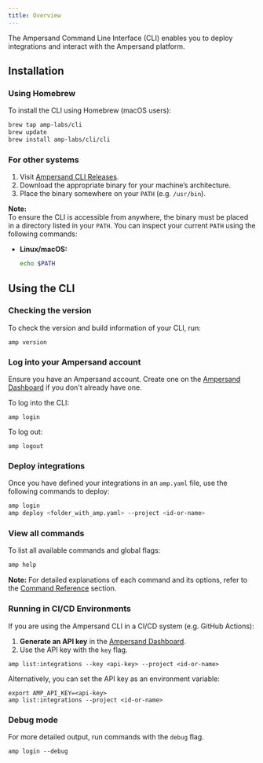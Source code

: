```yaml
---
title: Overview
---
```


The Ampersand Command Line Interface (CLI) enables you to deploy integrations and interact with the Ampersand platform.

## Installation

### Using Homebrew  
To install the CLI using Homebrew (macOS users):  

```bash
brew tap amp-labs/cli
brew update
brew install amp-labs/cli/cli
```

### For other systems

1. Visit [Ampersand CLI Releases](https://github.com/amp-labs/cli/releases).
2. Download the appropriate binary for your machine’s architecture.
3. Place the binary somewhere on your `PATH` (e.g. `/usr/bin`).

**Note:**  
To ensure the CLI is accessible from anywhere, the binary must be placed in a directory listed in your `PATH`. You can inspect your current `PATH` using the following commands:

- **Linux/macOS:**
   ```bash
   echo $PATH

## Using the CLI

### Checking the version

To check the version and build information of your CLI, run:

```
amp version
```

### Log into your Ampersand account

Ensure you have an Ampersand account. Create one on the [Ampersand Dashboard](https://dashboard.withampersand.com/sign-up) if you don't already have one.

To log into the CLI:

```
amp login
```

To log out:

```
amp logout
```

### Deploy integrations

Once you have defined your integrations in an `amp.yaml` file, use the following commands to deploy:

```bash
amp login
amp deploy <folder_with_amp.yaml> --project <id-or-name>
```

### View all commands


To list all available commands and global flags:

```bash
amp help
```

**Note:** For detailed explanations of each command and its options, refer to the [Command Reference](/cli/reference) section.


### Running in CI/CD Environments

If you are using the Ampersand CLI in a CI/CD system (e.g. GitHub Actions):

1. **Generate an API key** in the [Ampersand Dashboard](https://dashboard.withampersand.com/projects/_/api-keys).
2. Use the API key with the `key` flag.

```
amp list:integrations --key <api-key> --project <id-or-name>
```

Alternatively, you can set the API key as an environment variable:

```
export AMP_API_KEY=<api-key>
amp list:integrations --project <id-or-name>
```

### Debug mode

For more detailed output, run commands with the ``debug`` flag. 

```
amp login --debug
```
